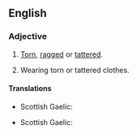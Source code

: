 ==English==

===Adjective===
{{en-adj|er}}

# {{context|of clothing|lang=en}} [[torn|Torn]], [[ragged]] or [[tattered]].
# {{context|of a person|lang=en}} Wearing torn or tattered clothes.

====Translations====
{{trans-top|of ragged clothing}}
* Scottish Gaelic: {{t|gd|piullach}}
{{trans-mid}}
{{trans-bottom}}

{{trans-top|wearing ragged clothes}}
* Scottish Gaelic: {{t|gd|piullach}}
{{trans-mid}}
{{trans-bottom}}